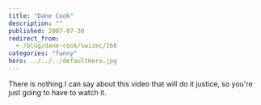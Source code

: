 ```yaml
---
title: "Dane Cook"
description: ""
published: 2007-07-30
redirect_from:
  - /blog/dane-cook/swizec/166
categories: "funny"
hero: ../../../defaultHero.jpg
---
```


There is nothing I can say about this video that will do it justice, so you're just going to have to watch it.
